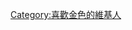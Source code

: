 {{Userbox
  |border-c = #FFD700
  |border-s = 1
  |id-c     = #FFD700
  |id-s     = 12
  |id-fc    = #000000
  |info-s   = 10
  |info-fc  = #747474
  |id       = 金色
  |info     = 這個用戶喜歡'''[[金色]]'''。
}}

<includeonly>[[Category:喜歡金色的維基人]]</includeonly>